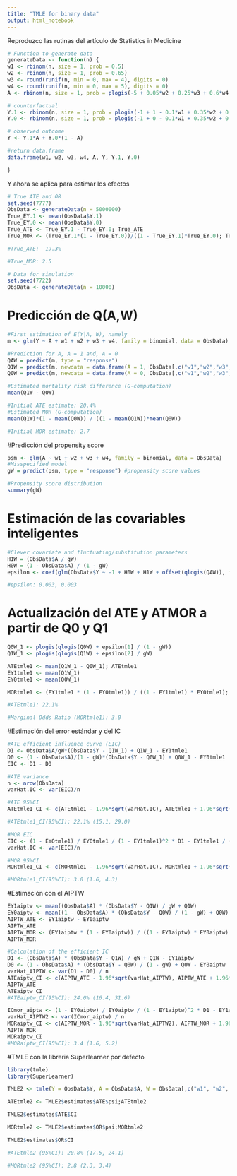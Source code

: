 ```yaml
---
title: "TMLE for binary data"
output: html_notebook
---
```


Reproduzco las rutinas del artículo de Statistics in Medicine

```r
# Function to generate data
generateData <- function(n) {  
w1 <- rbinom(n, size = 1, prob = 0.5)
w2 <- rbinom(n, size = 1, prob = 0.65)
w3 <- round(runif(n, min = 0, max = 4), digits = 0)
w4 <- round(runif(n, min = 0, max = 5), digits = 0)
A <- rbinom(n, size = 1, prob = plogis(-5 + 0.05*w2 + 0.25*w3 + 0.6*w4 + 0.4*w2*w4))

# counterfactual
Y.1 <- rbinom(n, size = 1, prob = plogis(-1 + 1 - 0.1*w1 + 0.35*w2 + 0.25*w3 + 0.20*w4 + 0.15*w2*w4))
Y.0 <- rbinom(n, size = 1, prob = plogis(-1 + 0 - 0.1*w1 + 0.35*w2 + 0.25*w3 + 0.20*w4 + 0.15*w2*w4))

# observed outcome
Y <- Y.1*A + Y.0*(1 - A)

#return data.frame
data.frame(w1, w2, w3, w4, A, Y, Y.1, Y.0)

}
```

Y ahora se aplica para estimar los efectos
```r
# True ATE and OR
set.seed(7777)
ObsData <- generateData(n = 5000000)
True_EY.1 <- mean(ObsData$Y.1)
True_EY.0 <- mean(ObsData$Y.0)
True_ATE <- True_EY.1 - True_EY.0; True_ATE
True_MOR <- (True_EY.1*(1 - True_EY.0))/((1 - True_EY.1)*True_EY.0); True_MOR

#True_ATE:  19.3%

#True_MOR: 2.5

# Data for simulation
set.seed(7722)
ObsData <- generateData(n = 10000)
```

# Predicción de Q(A,W)
```r
#First estimation of E(Y|A, W), namely 
m <- glm(Y ~ A + w1 + w2 + w3 + w4, family = binomial, data = ObsData) #Misspecified model

#Prediction for A, A = 1 and, A = 0
QAW = predict(m, type = "response")
Q1W = predict(m, newdata = data.frame(A = 1, ObsData[,c("w1","w2","w3","w4")]), type = "response")
Q0W = predict(m, newdata = data.frame(A = 0, ObsData[,c("w1","w2","w3","w4")]), type = "response")

#Estimated mortality risk difference (G‐computation)
mean(Q1W - Q0W)

#Initial ATE estimate: 20.4%
#Estimated MOR (G-computation)
mean(Q1W)*(1 - mean(Q0W)) / ((1 - mean(Q1W))*mean(Q0W))

#Initial MOR estimate: 2.7
```
#Predicción del propensity score
```r
psm <- glm(A ~ w1 + w2 + w3 + w4, family = binomial, data = ObsData) 
#Misspecified model
gW = predict(psm, type = "response") #propensity score values

#Propensity score distribution
summary(gW)
```
# Estimación de las covariables inteligentes
```r
#Clever covariate and fluctuating/substitution parameters
H1W = (ObsData$A / gW)
H0W = (1 - ObsData$A) / (1 - gW)
epsilon <- coef(glm(ObsData$Y ~ -1 + H0W + H1W + offset(qlogis(QAW)), family = binomial)); epsilon

#epsilon: 0.003, 0.003
```

# Actualización del ATE y ATMOR a partir de Q0 y Q1
```r
Q0W_1 <- plogis(qlogis(Q0W) + epsilon[1] / (1 - gW))
Q1W_1 <- plogis(qlogis(Q1W) + epsilon[2] / gW)

ATEtmle1 <- mean(Q1W_1 - Q0W_1); ATEtmle1
EY1tmle1 <- mean(Q1W_1)
EY0tmle1 <- mean(Q0W_1)

MORtmle1 <- (EY1tmle1 * (1 - EY0tmle1)) / ((1 - EY1tmle1) * EY0tmle1); MORtmle1

#ATEtmle1: 22.1%

#Marginal Odds Ratio (MORtmle1): 3.0
```

#Estimación del error estándar y del IC
```r
#ATE efficient influence curve (EIC)
D1 <- ObsData$A/gW*(ObsData$Y - Q1W_1) + Q1W_1 - EY1tmle1
D0 <- (1 - ObsData$A)/(1 - gW)*(ObsData$Y - Q0W_1) + Q0W_1 - EY0tmle1
EIC <- D1 - D0

#ATE variance
n <- nrow(ObsData)
varHat.IC <- var(EIC)/n

#ATE 95%CI
ATEtmle1_CI <- c(ATEtmle1 - 1.96*sqrt(varHat.IC), ATEtmle1 + 1.96*sqrt(varHat.IC)); ATEtmle1; ATEtmle1_CI

#ATEtmle1_CI(95%CI): 22.1% (15.1, 29.0)

#MOR EIC
EIC <- (1 - EY0tmle1) / EY0tmle1 / (1 - EY1tmle1)^2 * D1 - EY1tmle1 / (1 - EY1tmle1) / EY0tmle1^2 * D0
varHat.IC <- var(EIC)/n

#MOR 95%CI
MORtmle1_CI <- c(MORtmle1 - 1.96*sqrt(varHat.IC), MORtmle1 + 1.96*sqrt(varHat.IC)); MORtmle1; MORtmle1_CI

#MORtmle1_CI(95%CI): 3.0 (1.6, 4.3)
```

#Estimación con el AIPTW
```r
EY1aiptw <- mean((ObsData$A) * (ObsData$Y - Q1W) / gW + Q1W)
EY0aiptw <- mean((1 - ObsData$A) * (ObsData$Y - Q0W) / (1 - gW) + Q0W)
AIPTW_ATE <- EY1aiptw - EY0aiptw
AIPTW_ATE
AIPTW_MOR <- (EY1aiptw * (1 - EY0aiptw)) / ((1 - EY1aiptw) * EY0aiptw)
AIPTW_MOR

#Calculation of the efficient IC
D1 <- (ObsData$A) * (ObsData$Y - Q1W) / gW + Q1W - EY1aiptw
D0 <- (1 - ObsData$A) * (ObsData$Y - Q0W) / (1 - gW) + Q0W - EY0aiptw
varHat_AIPTW <- var(D1 - D0) / n
ATEaiptw_CI <- c(AIPTW_ATE - 1.96*sqrt(varHat_AIPTW), AIPTW_ATE + 1.96*sqrt(varHat_AIPTW))
AIPTW_ATE
ATEaiptw_CI
#ATEaiptw_CI(95%CI): 24.0% (16.4, 31.6)

ICmor_aiptw <- (1 - EY0aiptw) / EY0aiptw / (1 - EY1aiptw)^2 * D1 - EY1aiptw / (1 - EY1aiptw) / EY0aiptw^2 * D0
varHat_AIPTW2 <- var(ICmor_aiptw) / n
MORaiptw_CI <- c(AIPTW_MOR - 1.96*sqrt(varHat_AIPTW2), AIPTW_MOR + 1.96*sqrt(varHat_AIPTW2))
AIPTW_MOR
MORaiptw_CI
#MORaiptw_CI(95%CI): 3.4 (1.6, 5.2)
```

#TMLE con la libreria Superlearner por defecto
```r
library(tmle)
library(SuperLearner)

TMLE2 <- tmle(Y = ObsData$Y, A = ObsData$A, W = ObsData[,c("w1", "w2", "w3", "w4")], family = "binomial")

ATEtmle2 <- TMLE2$estimates$ATE$psi;ATEtmle2

TMLE2$estimates$ATE$CI

MORtmle2 <- TMLE2$estimates$OR$psi;MORtmle2

TMLE2$estimates$OR$CI

#ATEtmle2 (95%CI): 20.8% (17.5, 24.1)

#MORtmle2 (95%CI): 2.8 (2.3, 3.4)
```

